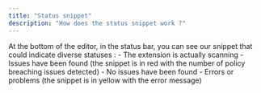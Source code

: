 ```yaml
---
title: "Status snippet"
description: "How does the status snippet work ?"
---
```


At the bottom of the editor, in the status bar, you can see our snippet that could indicate diverse statuses : 
    - The extension is actually scanning 
    - Issues have been found (the snippet is in red with the number of policy breaching issues detected)
    - No issues have been found
    - Errors or problems (the snippet is in yellow with the error message)

